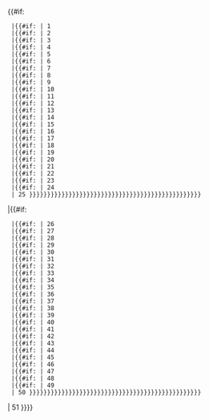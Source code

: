 <!--
There is an expansion limit of 40 for nested parser functions
-->{{#if: {{{1|}}}{{{2|}}}{{{3|}}}{{{4|}}}{{{5|}}}{{{6|}}}{{{7|}}}{{{8|}}}{{{9|}}}{{{10|}}}{{{11|}}}{{{12|}}}{{{13|}}}{{{14|}}}{{{15|}}}{{{16|}}}{{{17|}}}{{{18|}}}{{{19|}}}{{{20|}}}{{{21|}}}{{{22|}}}{{{23|}}}{{{24|}}}{{{25|}}}
  |{{#if:{{{1|}}} | 1
  |{{#if:{{{2|}}} | 2
  |{{#if:{{{3|}}} | 3
  |{{#if:{{{4|}}} | 4
  |{{#if:{{{5|}}} | 5
  |{{#if:{{{6|}}} | 6
  |{{#if:{{{7|}}} | 7
  |{{#if:{{{8|}}} | 8
  |{{#if:{{{9|}}} | 9
  |{{#if:{{{10|}}} | 10
  |{{#if:{{{11|}}} | 11
  |{{#if:{{{12|}}} | 12
  |{{#if:{{{13|}}} | 13
  |{{#if:{{{14|}}} | 14
  |{{#if:{{{15|}}} | 15
  |{{#if:{{{16|}}} | 16
  |{{#if:{{{17|}}} | 17
  |{{#if:{{{18|}}} | 18
  |{{#if:{{{19|}}} | 19
  |{{#if:{{{20|}}} | 20
  |{{#if:{{{21|}}} | 21
  |{{#if:{{{22|}}} | 22
  |{{#if:{{{23|}}} | 23
  |{{#if:{{{24|}}} | 24
  | 25 }}}}}}}}}}}}}}}}}}}}}}}}}}}}}}}}}}}}}}}}}}}}}}}}
|{{#if:{{{26|}}}{{{27|}}}{{{28|}}}{{{29|}}}{{{30|}}}{{{31|}}}{{{32|}}}{{{33|}}}{{{34|}}}{{{35|}}}{{{36|}}}{{{37|}}}{{{38|}}}{{{39|}}}{{{40|}}}{{{41|}}}{{{42|}}}{{{43|}}}{{{44|}}}{{{45|}}}{{{46|}}}{{{47|}}}{{{48|}}}{{{49|}}}{{{50|}}}
  |{{#if:{{{26|}}} | 26
  |{{#if:{{{27|}}} | 27
  |{{#if:{{{28|}}} | 28
  |{{#if:{{{29|}}} | 29
  |{{#if:{{{30|}}} | 30
  |{{#if:{{{31|}}} | 31
  |{{#if:{{{32|}}} | 32
  |{{#if:{{{33|}}} | 33
  |{{#if:{{{34|}}} | 34
  |{{#if:{{{35|}}} | 35
  |{{#if:{{{36|}}} | 36
  |{{#if:{{{37|}}} | 37
  |{{#if:{{{38|}}} | 38
  |{{#if:{{{39|}}} | 39
  |{{#if:{{{40|}}} | 40
  |{{#if:{{{41|}}} | 41
  |{{#if:{{{42|}}} | 42
  |{{#if:{{{43|}}} | 43
  |{{#if:{{{44|}}} | 44
  |{{#if:{{{45|}}} | 45
  |{{#if:{{{46|}}} | 46
  |{{#if:{{{47|}}} | 47
  |{{#if:{{{48|}}} | 48
  |{{#if:{{{49|}}} | 49
  | 50 }}}}}}}}}}}}}}}}}}}}}}}}}}}}}}}}}}}}}}}}}}}}}}}}
| 51 }}}}<noinclude>

{{Documentation|Template:Colevel/find first/doc}}
</noinclude>